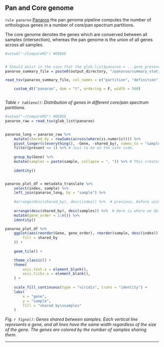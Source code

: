 


## Pan and Core genome

`rule panaroo` [Panaroo](https://gtonkinhill.github.io/panaroo/#/) the pan genome pipeline computes the number of orthologous genes in a number of core/pan spectrum partitions.

The core genome denotes the genes which are conserved between all samples (intersection), whereas the pan genome is the union of all genes across all samples.

```r


#setwd("~/CompareM2") #DEBUG


# Should exist in the case that the glob_list$panaroo = ...gene_presence_absence.Rtab file exists.
panaroo_summary_file = paste0(output_directory, "/panaroo/summary_statistics.txt")

read_tsv(panaroo_summary_file, col_names = c("partition", "definition", "count")) %>% 

    custom_dt("panaroo", dom = "t", ordering = F, width = 500)



```

*Table `r tableno()`: Distribution of genes in different core/pan spectrum partitions.*

```r


#setwd("~/CompareM2") #DEBUG
panaroo_raw = read_tsv(glob_list$panaroo)
 

panaroo_long = panaroo_raw %>% 
    mutate(shared_by = rowSums(across(where(is.numeric)))) %>%
    pivot_longer(c(everything(), -Gene, -shared_by), names_to = "sample", values_to = "present", cols_vary = "slowest") %>% 
    filter(present >= 1) %>% # Just to be on the safe side.
    
    group_by(Gene) %>% 
    mutate(samples = paste(sample, collapse = ", ")) %>% # This creates a sortable column that identifies the unique combination of samples, so they can be ordered better.
    
    identity()


panaroo_plot_df = metadata_translate %>% 
    select(index, sample) %>% 
    left_join(panaroo_long, by = "sample") %>% 
    
    #arrange(desc(shared_by), desc(index)) %>%  # previous, before using "samples"
    
    arrange(desc(shared_by), desc(samples)) %>%  # Here is where we define the gene order
    mutate(gene_order = 1:n()) %>% 
    identity()

panaroo_plot_df %>%
    ggplot(aes(reorder(Gene, gene_order), reorder(sample, desc(index)), 
        fill = shared_by
    )) +
    
    geom_tile() +

    theme_classic() +
    theme(
        axis.text.x = element_blank(),
        axis.ticks.x = element_blank(),
    ) +
    
    scale_fill_continuous(type = "viridis", trans = "identity") +
    labs(
        x = "gene",
        y = "sample",
        fill = "shared by\nsamples"
    )

```

*Fig. `r figno()`: Genes shared between samples. Each vertical line represents a gene, and all lines have the same width regardless of the size of the gene. The genes are colored by the number of samples sharing them.*


---




